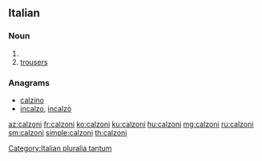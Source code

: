 ==Italian==

===Noun===
{{head|it|plural}} {{g|f}}

# {{plural of|calzone|lang=it}}
# [[trousers]]

===Anagrams===
* [[calzino#Italian|calzino]]
* [[incalzo#Italian|incalzo]], [[incalzò#Italian|incalzò]]

[[Category:Italian pluralia tantum]]

[[az:calzoni]]
[[fr:calzoni]]
[[ko:calzoni]]
[[ku:calzoni]]
[[hu:calzoni]]
[[mg:calzoni]]
[[ru:calzoni]]
[[sm:calzoni]]
[[simple:calzoni]]
[[th:calzoni]]